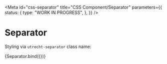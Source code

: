 <!-- @license CC0-1.0 -->


<Meta
  id="css-separator"
  title="CSS Component/Separator"
  parameters={{
    status: {
      type: "WORK IN PROGRESS",
    },
  }}
/>

# Separator

Styling via `utrecht-separator` class name:

<Canvas>
  <Story
    name="--distanced"
    args={{
      ...defaultArgs,
      distanced: true,
    }}
  >
    {Separator.bind({})}
  </Story>
</Canvas>
